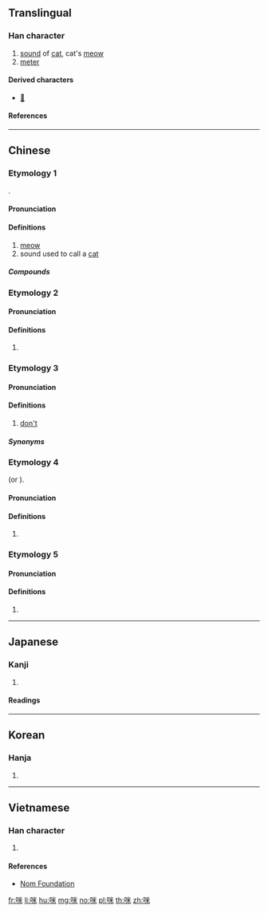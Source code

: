 {{character info/new}}
==Translingual==

===Han character===
{{Han char|rn=30|rad=口|as=06|sn=9|four=69094|canj=RFD|ids=⿰口米}}

# [[sound]] of [[cat]], cat's [[meow]]
# [[meter]]

====Derived characters====
* [[𡁭]]

====References====
{{Han ref|kx=0186.140|dkj=03541|dj=0405.350|hdz=10622.070|uh=54AA}}

----

==Chinese==
{{zh-forms}}

===Etymology 1===
{{onomatopoeic|zh}}.

====Pronunciation====
{{zh-pron
|m=mī
|c=mai1
|mn=bî
|cat=n
}}

====Definitions====
{{zh-hanzi}}

# [[meow]]
# sound used to call a [[cat]]

=====Compounds=====
{{zh-der|咪咪}}

===Etymology 2===

====Pronunciation====
{{zh-pron
|c=mai6
|cat=v
}}

====Definitions====
{{zh-hanzi}} {{tlb|zh|Cantonese}}

# {{contraction of|唔係|tr=m<sup>4</sup> hai<sup>6</sup>|lang=yue}}

===Etymology 3===

====Pronunciation====
{{zh-pron
|c=mai5
|cat=v
}}

====Definitions====
{{zh-hanzi}} {{tlb|zh|Cantonese}}

# [[don't]]

=====Synonyms=====
{{zh-dial|別}}

===Etymology 4===
{{bor|yue|en|microphone}} (or {{m|en|mic}}).

====Pronunciation====
{{zh-pron
|c=mai1
|cat=v
}}

====Definitions====
{{zh-hanzi}} {{tlb|zh|Cantonese}}

# {{zh-short|咪高峰|[[microphone]]}}

===Etymology 5===

====Pronunciation====
{{zh-pron
|m=mǐ
|c=mai5
}}

====Definitions====
{{zh-hanzi}}

# {{zh-only|咪唑|imidazole}}

----

==Japanese==

===Kanji===
{{ja-kanji|rs=口06}}

# {{defn|lang=ja|sort=口06}}

====Readings====
{{ja-readings|goon=[[み]] (mi)|kanon=[[び]] (bi)|kun=[[めえとる]] (mētoru)}}

----

==Korean==

===Hanja===
{{ko-hanja|hangeul=미|rv=mi|mr=mi}}

# {{defn|lang=ko|sort=口06}}

----

==Vietnamese==

===Han character===
{{vi-hantu|[[mễ]]|rs=口06}}

# {{defn|lang=vi|sort=口06}}

====References====
* [http://nomfoundation.org/common/nom_details.php?codepoint=54aa&img=1 Nom Foundation]

[[fr:咪]]
[[li:咪]]
[[hu:咪]]
[[mg:咪]]
[[no:咪]]
[[pl:咪]]
[[th:咪]]
[[zh:咪]]